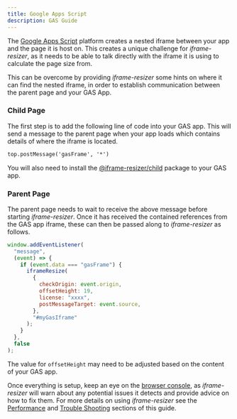 ```yaml
---
title: Google Apps Script
description: GAS Guide
---
```



The [Google Apps Script](https://www.google.com/script/start/) platform creates a nested
iframe between your app and the page it is host on. This creates a unique challenge for
_iframe-resizer_, as it needs to be able to talk directly with the iframe it is using to
calculate the page size from.

This can be overcome by providing _iframe-resizer_ some hints on where it can find the 
nested iframe, in order to establish communication between the parent page and your GAS App.

### Child Page

The first step is to add the following line of code into your GAS app. This will
send a message to the parent page when your app loads which contains details of where
the iframe is located.

```html
top.postMessage('gasFrame', '*')
```

You will also need to install the [@iframe-resizer/child](/setup/#child-page-setup)
package to your GAS app.

### Parent Page

The parent page needs to wait to receive the above message before starting _iframe-resizer_.
Once it has received the contained references from the GAS app iframe, these can then 
be passed along to _iframe-resizer_ as follows.

```js
window.addEventListener(
  "message",
  (event) => {
    if (event.data === "gasFrame") {
      iframeResize(
        {
          checkOrigin: event.origin,
          offsetHeight: 19,
          license: "xxxx",
          postMessageTarget: event.source,
        },
        "#myGasIframe"
      );
    }
  },
  false
);
```

The value for `offsetHeight` may need to be adjusted based on the content of your GAS app.

<License />

Once everything is setup, keep an eye on the [browser console](https://developer.mozilla.org/en-US/docs/Learn/Common_questions/Tools_and_setup/What_are_browser_developer_tools),
as _iframe-resizer_ will warn about any potential issues it detects and provide advice 
on how to fix them. For more details on using _iframe-resizer_ see the 
[Performance](/performance) and [Trouble Shooting](/troubleshooting) sections 
of this guide.
